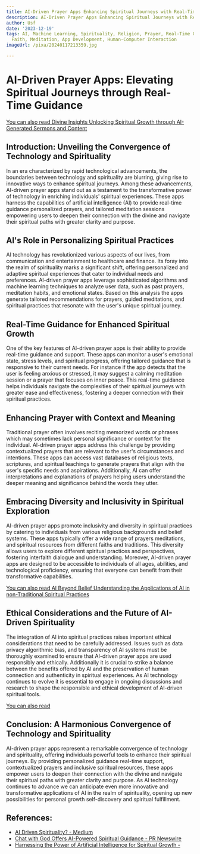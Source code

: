 ```yaml
---
title: AI-Driven Prayer Apps Enhancing Spiritual Journeys with Real-Time Guidance
description: AI-Driven Prayer Apps Enhancing Spiritual Journeys with Real-Time Guidance
author: Usf
date: '2023-12-19'
tags: AI, Machine Learning, Spirituality, Religion, Prayer, Real-Time Guidance, Personalization,
  Faith, Meditation, App Development, Human-Computer Interaction
imageUrl: /pixa/20240117213359.jpg

---
```

# AI-Driven Prayer  Apps: Elevating Spiritual Journeys through Real-Time Guidance

[You can also read Divine Insights Unlocking Spiritual  Growth  through AI-Generated Sermons and Content](Divine%20Insights%20Unlocking%20Spiritual%20Growth%20through%20AI-Generated%20Sermons%20and%20Content)


## Introduction:  Unveiling the Convergence of Technology and Spirituality

In  an era characterized  by rapid  technological advancements, the boundaries between technology and spirituality are blurring,  giving rise to innovative ways to enhance  spiritual  journeys. Among these advancements, AI-driven prayer apps stand out as a  testament to the transformative power of technology in enriching individuals' spiritual experiences.  These apps harness  the capabilities of artificial intelligence (AI) to provide  real-time guidance personalized prayers, and tailored meditation sessions empowering users to deepen their connection with the  divine and navigate  their spiritual paths with greater clarity and purpose.

## AI's  Role in Personalizing Spiritual Practices

AI technology has revolutionized various aspects of our lives,  from communication  and entertainment to healthcare and finance. Its  foray into the  realm of spirituality marks a significant shift, offering personalized and adaptive spiritual experiences that cater to individual needs and preferences. AI-driven prayer apps leverage sophisticated algorithms and machine learning  techniques  to analyze  user data,  such as past prayers, meditation habits, and emotional states. Based on this analysis the apps  generate tailored recommendations for prayers, guided meditations, and spiritual practices that resonate with the user's unique spiritual journey.

## Real-Time Guidance for Enhanced Spiritual Growth

One of the key features of AI-driven prayer apps is their ability  to provide real-time guidance and support. These apps can monitor a user's emotional state, stress levels, and spiritual progress,  offering tailored guidance that is responsive to their current needs. For instance if the app detects that the user is feeling  anxious or stressed, it may suggest a calming meditation session  or a prayer that focuses on inner peace. This real-time guidance helps individuals navigate the complexities of their spiritual journeys with greater ease and effectiveness,  fostering a  deeper connection with their  spiritual practices.

## Enhancing Prayer with  Context and Meaning

Traditional prayer often involves reciting  memorized words or phrases which may  sometimes lack personal significance or context for  the individual. AI-driven prayer apps address this challenge by providing contextualized prayers that are relevant to the user's circumstances and intentions. These apps  can  access vast databases of religious texts, scriptures, and spiritual teachings to generate  prayers that align with the user's specific needs  and aspirations. Additionally, AI can offer interpretations  and explanations of prayers helping users understand the deeper meaning and significance behind the words they utter.

## Embracing Diversity and Inclusivity in Spiritual Exploration

AI-driven prayer apps promote inclusivity and diversity in spiritual practices by  catering to individuals from various religious backgrounds and belief systems. These apps typically offer a wide range of prayers meditations, and spiritual resources from different faiths  and  traditions. This diversity  allows users to  explore different spiritual practices and perspectives, fostering interfaith dialogue  and understanding. Moreover, AI-driven prayer apps are designed to be accessible to individuals of all  ages, abilities, and technological proficiency, ensuring that everyone can benefit from their transformative capabilities.

[You can also read AI  Beyond Belief Understanding the Applications of AI in non-Traditional Spiritual Practices](AI%20Beyond%20Belief%20Understanding%20the%20Applications%20of%20AI%20in%20non-Traditional%20Spiritual%20Practices)


## Ethical Considerations and the Future of AI-Driven Spirituality

The integration of AI  into spiritual practices raises important ethical considerations that need  to be carefully addressed. Issues such as data privacy algorithmic bias, and transparency of AI systems  must be thoroughly examined to ensure that AI-driven prayer apps  are used responsibly and  ethically. Additionally it is crucial to strike  a balance between the benefits offered by  AI and the preservation of human connection and authenticity in  spiritual experiences. As AI technology continues to evolve it is essential to engage in ongoing discussions and research to shape the responsible and ethical  development  of AI-driven spiritual tools.

[You can also  read ]()


## Conclusion: A  Harmonious Convergence of Technology and Spirituality

AI-driven prayer apps represent a  remarkable convergence of technology and  spirituality,  offering individuals powerful tools to enhance their spiritual journeys.  By providing personalized guidance real-time support, contextualized prayers and inclusive spiritual resources, these apps empower users  to deepen their connection with the divine and navigate their spiritual paths with greater clarity and purpose. As AI technology continues to advance  we  can anticipate  even more innovative and transformative applications of AI in the realm of spirituality, opening up new possibilities for personal growth self-discovery and spiritual fulfillment.

## References:
- [AI Driven Spirituality? - Medium](https://medium.com/@myrongaudet/ai-driven-spirituality-6bc23ab23589)
- [Chat with God Offers AI-Powered Spiritual Guidance - PR Newswire](https://www.prnewswire.com/news-releases/chat-with-god-offers-ai-powered-spiritual-guidance-302013597.html)
- [Harnessing the Power of Artificial Intelligence for Spiritual Growth -](https://faitheos.com/harnessing-the-power-of-artificial-intelligence-for-spiritual-growth/)
